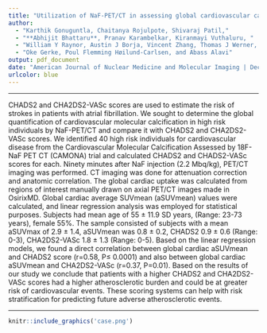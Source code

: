 ```yaml
---
title: "Utilization of NaF-PET/CT in assessing global cardiovascular calcification using CHADS2 and CHADS2-VASc scoring systems in high risk individuals for cardiovascular disease"
author:
  - "Karthik Gonuguntla, Chaitanya Rojulpote, Shivaraj Patil,"
  - "**Abhijit Bhattaru**, Pranav Karambelkar, Kiranmayi Vuthaluru, "
  - "William Y Raynor, Austin J Borja, Vincent Zhang, Thomas J Werner, "
  - "Oke Gerke, Poul Flemming Høilund-Carlsen, and Abass Alavi"
output: pdf_document
date: "American Journal of Nuclear Medicine and Molecular Imaging | December 15th, 2020."
urlcolor: blue
---
```

***


\noindent
CHADS2 and CHA2DS2-VASc scores are used to estimate the risk of strokes in patients with atrial fibrillation. We sought to determine the global quantification of cardiovascular molecular calcification in high risk individuals by NaF-PET/CT and compare it with CHADS2 and CHA2DS2-VASc scores. We identified 40 high risk individuals for cardiovascular disease from the Cardiovascular Molecular Calcification Assessed by 18F-NaF PET CT (CAMONA) trial and calculated CHADS2 and CHADS2-VASc scores for each. Ninety minutes after NaF injection (2.2 Mbq/kg), PET/CT imaging was performed. CT imaging was done for attenuation correction and anatomic correlation. The global cardiac uptake was calculated from regions of interest manually drawn on axial PET/CT images made in OsirixMD. Global cardiac average SUVmean (aSUVmean) values were calculated, and linear regression analysis was employed for statistical purposes. Subjects had mean age of 55 $\pm$  11.9 SD years, (Range: 23-73 years), female 55%. The sample consisted of subjects with a mean aSUVmax of 2.9 $\pm$ 1.4, aSUVmean was 0.8 $\pm$ 0.2, CHADS2 0.9 $\pm$ 0.6 (Range: 0-3), CHA2DS2-VASc 1.8 $\pm$ 1.3 (Range: 0-5). Based on the linear regression models, we found a direct correlation between global cardiac aSUVmean and CHADS2 score (r=0.58, P$\leq$ 0.0001) and also between global cardiac aSUVmean and CHA2DS2-VASc (r=0.37, P=0.01). Based on the results of our study we conclude that patients with a higher CHADS2 and CHA2DS2-VASc scores had a higher atherosclerotic burden and could be at greater risk of cardiovascular events. These scoring systems can help with risk stratification for predicting future adverse atherosclerotic events.


***

```r
knitr::include_graphics('case.png')
```

\begin{center}


Full Text:\href {http://www.ajnmmi.us/files/ajnmmi0115872.pdf}{AJNMMI 0115872} | Pubmed: \href {https://www.ncbi.nlm.nih.gov/pubmed/33329931}{33329931}


\end{center}
